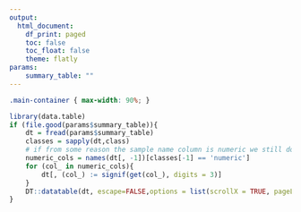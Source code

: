 ```yaml
---
output:
  html_document:
    df_print: paged
    toc: false
    toc_float: false
    theme: flatly
params:
    summary_table: ""
---
```


```css
.main-container { max-width: 90%; }
```

```r
library(data.table)
if (file.good(params$summary_table)){
    dt = fread(params$summary_table)
    classes = sapply(dt,class)
    # if from some reason the sample name column is numeric we still don't want to touch it
    numeric_cols = names(dt[, -1])[classes[-1] == 'numeric']
    for (col_ in numeric_cols){
        dt[, (col_) := signif(get(col_), digits = 3)]
    }
    DT::datatable(dt, escape=FALSE,options = list(scrollX = TRUE, pageLength=100, lengthMenu = c(5, 10, 20,50,100)))
}
```
